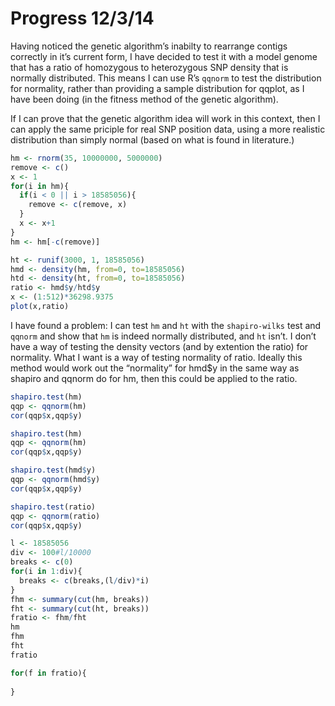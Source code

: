 Progress 12/3/14
========================================================

Having noticed the genetic algorithm's inabilty to rearrange contigs correctly in it's current form, I have decided to test it with a model genome that has a ratio of homozygous to heterozygous SNP density that is normally distributed. This means I can use R's `qqnorm` to test the distribution for normality, rather than providing a sample distribution for qqplot, as I have been doing (in the fitness method of the genetic algorithm).

If I can prove that the genetic algorithm idea will work in this context, then I can apply the same priciple for real SNP position data, using a more realistic distribution than simply normal (based on what is found in literature.)

```r
hm <- rnorm(35, 10000000, 5000000)
remove <- c()
x <- 1
for(i in hm){
  if(i < 0 || i > 18585056){
    remove <- c(remove, x)
  }
  x <- x+1
}
hm <- hm[-c(remove)]

ht <- runif(3000, 1, 18585056)
hmd <- density(hm, from=0, to=18585056)
htd <- density(ht, from=0, to=18585056)
ratio <- hmd$y/htd$y
x <- (1:512)*36298.9375
plot(x,ratio)
```

I have found a problem: I can test `hm` and `ht` with the `shapiro-wilks` test and `qqnorm` and show that `hm` is indeed normally distributed, and `ht` isn't. I don't have a way of testing the density vectors (and by extention the ratio) for normality. What I want is a way of testing normality of ratio. Ideally this method would work out the "normality" for hmd$y in the same way as shapiro and qqnorm do for hm, then this could be applied to the ratio.

```r
shapiro.test(hm)
qqp <- qqnorm(hm)
cor(qqp$x,qqp$y)

shapiro.test(hm)
qqp <- qqnorm(hm)
cor(qqp$x,qqp$y)

shapiro.test(hmd$y)
qqp <- qqnorm(hmd$y)
cor(qqp$x,qqp$y)

shapiro.test(ratio)
qqp <- qqnorm(ratio)
cor(qqp$x,qqp$y)
```


```r
l <- 18585056
div <- 100#l/10000
breaks <- c(0)
for(i in 1:div){
  breaks <- c(breaks,(l/div)*i)
}
fhm <- summary(cut(hm, breaks))
fht <- summary(cut(ht, breaks))
fratio <- fhm/fht
hm
fhm
fht
fratio

for(f in fratio){
  
}
```

